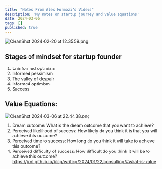 ```yaml
---
title: "Notes From Alex Hormozi's Videos"
description: 'My notes on startup journey and value equations'
date: 2024-03-06
tags: []
published: true
---
```


![CleanShot 2024-02-20 at 12.35.59.png](/blog_images/CleanShot%202024-02-20%20at%2012.35.59.png)

## Stages of mindset for startup founder

1. Uninformed optimism
2. Informed pessimism
3. The valley of despair
4. Informed optimism
5. Success

## Value Equations:

![CleanShot 2024-03-06 at 22.44.38.png](/blog_images/CleanShot%202024-03-06%20at%2022.44.38.png)

1. Dream outcome: What is the dream outcome that you want to achieve?
2. Perceived likelihood of success: How likely do you think it is that you will achieve this outcome?
3. Perceived time to success: How long do you think it will take to achieve this outcome?
4. Perceived difficulty of success: How difficult do you think it will be to achieve this outcome?
   https://jxnl.github.io/blog/writing/2024/01/22/consulting/#what-is-value
